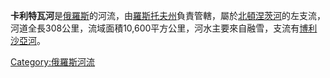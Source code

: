 '''卡利特瓦河'''是[[俄羅斯|俄羅斯]]的河流，由[[羅斯托夫州|羅斯托夫州]]負責管轄，屬於[[北頓涅茨河|北頓涅茨河]]的左支流，河道全長308公里，流域面積10,600平方公里，河水主要來自融雪，支流有[[博利沙亞河|博利沙亞河]]。

{{Russia-geo-stub}}
[[Category:俄羅斯河流|Category:俄羅斯河流]]